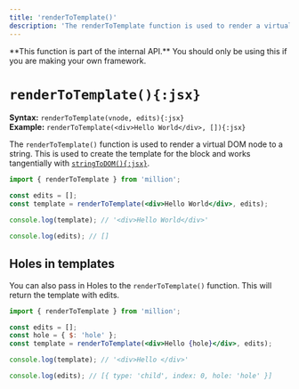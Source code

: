 ```yaml
---
title: 'renderToTemplate()'
description: 'The renderToTemplate function is used to render a virtual DOM node to a string. This is used to create the template for the block and works tangentially with stringToDOM.'
---
```



<Callout type="warning">
  **This function is part of the internal API.** You should only be using this if
  you are making your own framework.
</Callout>

<br />

# `renderToTemplate(){:jsx}`

**Syntax:** `renderToTemplate(vnode, edits){:jsx}`\
**Example:** `renderToTemplate(<div>Hello World</div>, []){:jsx}`

The `renderToTemplate()` function is used to render a virtual DOM node to a string. This is used to create the template for the block and works tangentially with [`stringToDOM(){:jsx}`](/docs/string-to-dom).

```jsx
import { renderToTemplate } from 'million';

const edits = [];
const template = renderToTemplate(<div>Hello World</div>, edits);

console.log(template); // '<div>Hello World</div>'

console.log(edits); // []
```

## Holes in templates

You can also pass in Holes to the `renderToTemplate()` function. This will return the template with edits.

```jsx
import { renderToTemplate } from 'million';

const edits = [];
const hole = { $: 'hole' };
const template = renderToTemplate(<div>Hello {hole}</div>, edits);

console.log(template); // '<div>Hello </div>'

console.log(edits); // [{ type: 'child', index: 0, hole: 'hole' }]
```
